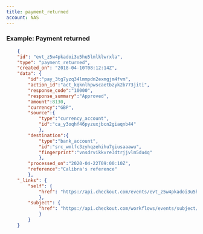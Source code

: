 ```yaml
---
title: payment_returned
account: NAS
---
```


### Example: Payment returned

```json
    {
    "id": "evt_z5w4pkadoi3u5hu5lmlklwrxla",
    "type": "payment_returned",
    "created_on": "2018-04-10T08:12:14Z",
    "data": {
	    "id":"pay_3tg7yzq34lmmpdn2exmgjm4fvm",
	    "action_id":"act_kqknlhpwscaetbzyk2b773jiti",
	    "response_code":"10000",
	    "response_summary":"Approved",
	    "amount":8130,
	    "currency":"GBP",
	    "source":{
		    "type":"currency_account",
		    "id":"ca_y3oqhf46pyzuxjbcn2giaqnb44"
	        },
	    "destination":{
		    "type":"bank_account",
		    "id":"src_wmlfc3zyhqzehihu7giusaaawu",
		    "fingerprint":"vnsdrvikkvre3dtrjjvlm5du4q"
	        },
	    "processed_on":"2020-04-22T09:00:10Z",
	    "reference":"Calibra's reference"
        },
    "_links": {
        "self": {
            "href": "https://api.checkout.com/events/evt_z5w4pkadoi3u5hu5lmlklwrxla"
            },
        "subject": {
            "href": "https://api.checkout.com/workflows/events/subject/pay_jlfj2ful7z3u5lbykhy5lzezvm"
            }
        }
    }
```

